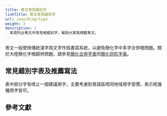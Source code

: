 ```yaml
---
title: 粵文常見錯別字
linkTitle: 粵文常見錯別字
url: /wuu/blog/typo
weight: 3
description: |
  本頁列出粵文中常見嘅錯別字，幫助大家寫規範粵文。
---
```




<Alert title="本頁面建設中" color="danger">
</Alert>




粵文一般使用傳統漢字爲文字作爲書寫系統，以避免簡化字中多字合併嘅問題。關於大陸簡化字嘅歸併問題，請參見[簡化合併字表](http://www.kaom.net/font_jianhua_hbz.php)同[簡化同形字表](http://www.kaom.net/font_jianhua_txz.php)。

## 常見錯別字表及推薦寫法



<Alert title="說明">
</Alert>


表中部分字有唔止一個建議用字，主要考慮到粵語區唔同地域用字習慣，表示呢幾種用字皆可。




## 參考文獻
